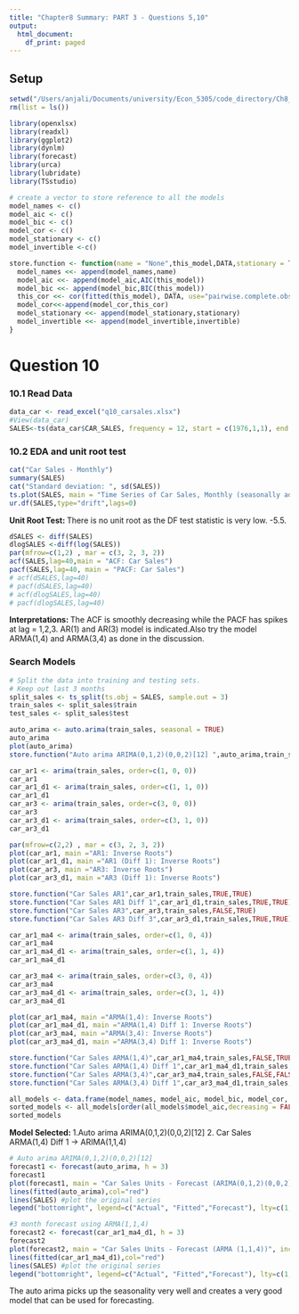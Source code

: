 ```yaml
---
title: "Chapter8 Summary: PART 3 - Questions 5,10"
output:
  html_document:
    df_print: paged
---
```


## Setup

```r
setwd("/Users/anjali/Documents/university/Econ_5305/code_directory/Ch8_submission_full/")
rm(list = ls())
```

```r
library(openxlsx)
library(readxl)
library(ggplot2)
library(dynlm)
library(forecast)
library(urca)
library(lubridate)
library(TSstudio)
```

```r
# create a vector to store reference to all the models
model_names <- c()
model_aic <- c()
model_bic <- c()
model_cor <- c()
model_stationary <- c()
model_invertible <-c()
```

```r
store.function <- function(name = "None",this_model,DATA,stationary = TRUE,invertible = TRUE){
  model_names <<- append(model_names,name)
  model_aic <<- append(model_aic,AIC(this_model))
  model_bic <<- append(model_bic,BIC(this_model))
  this_cor <<- cor(fitted(this_model), DATA, use="pairwise.complete.obs")^2
  model_cor<<-append(model_cor,this_cor)
  model_stationary <<- append(model_stationary,stationary)
  model_invertible <<- append(model_invertible,invertible)  
}
```

# Question 10
### 10.1 Read Data
```r
data_car <- read_excel("q10_carsales.xlsx")
#View(data_car)
SALES<-ts(data_car$CAR_SALES, frequency = 12, start = c(1976,1,1), end = c(2023,3,1)) 
```

### 10.2 EDA and unit root test
```r
cat("Car Sales - Monthly") 
summary(SALES)
cat("Standard deviation: ", sd(SALES))
ts.plot(SALES, main = "Time Series of Car Sales, Monthly (seasonally adjusted)", ylab="millions of unit")
ur.df(SALES,type="drift",lags=0)
```
**Unit Root Test: ** There is no unit root as the DF test statistic is very low. -5.5.

```r
dSALES <- diff(SALES)
dlogSALES <-diff(log(SALES))
par(mfrow=c(1,2) , mar = c(3, 2, 3, 2))
acf(SALES,lag=40,main = "ACF: Car Sales")
pacf(SALES,lag=40, main = "PACF: Car Sales")
# acf(dSALES,lag=40)
# pacf(dSALES,lag=40)
# acf(dlogSALES,lag=40)
# pacf(dlogSALES,lag=40)
```
**Interpretations: ** The ACF is smoothly decreasing while the PACF has spikes at lag = 1,2,3. AR(1) and AR(3) model is indicated.Also try the model ARMA(1,4) and ARMA(3,4) as done in the discussion.

### Search Models

```r
# Split the data into training and testing sets.
# Keep out last 3 months
split_sales <- ts_split(ts.obj = SALES, sample.out = 3)
train_sales <- split_sales$train
test_sales <- split_sales$test
```

```r
auto_arima <- auto.arima(train_sales, seasonal = TRUE)
auto_arima
plot(auto_arima)
store.function("Auto arima ARIMA(0,1,2)(0,0,2)[12] ",auto_arima,train_sales,TRUE,TRUE)
```


```r
car_ar1 <- arima(train_sales, order=c(1, 0, 0))
car_ar1
car_ar1_d1 <- arima(train_sales, order=c(1, 1, 0))
car_ar1_d1
car_ar3 <- arima(train_sales, order=c(3, 0, 0))
car_ar3
car_ar3_d1 <- arima(train_sales, order=c(3, 1, 0))
car_ar3_d1

par(mfrow=c(2,2) , mar = c(3, 2, 3, 2))
plot(car_ar1, main ="AR1: Inverse Roots")
plot(car_ar1_d1, main ="AR1 (Diff 1): Inverse Roots")
plot(car_ar3, main ="AR3: Inverse Roots")
plot(car_ar3_d1, main ="AR3 (Diff 1): Inverse Roots")

store.function("Car Sales AR1",car_ar1,train_sales,TRUE,TRUE)
store.function("Car Sales AR1 Diff 1",car_ar1_d1,train_sales,TRUE,TRUE)
store.function("Car Sales AR3",car_ar3,train_sales,FALSE,TRUE)
store.function("Car Sales AR3 Diff 3",car_ar3_d1,train_sales,TRUE,TRUE)
```
```r
car_ar1_ma4 <- arima(train_sales, order=c(1, 0, 4))
car_ar1_ma4
car_ar1_ma4_d1 <- arima(train_sales, order=c(1, 1, 4))
car_ar1_ma4_d1

car_ar3_ma4 <- arima(train_sales, order=c(3, 0, 4))
car_ar3_ma4
car_ar3_ma4_d1 <- arima(train_sales, order=c(3, 1, 4))
car_ar3_ma4_d1

plot(car_ar1_ma4, main ="ARMA(1,4): Inverse Roots")
plot(car_ar1_ma4_d1, main ="ARMA(1,4) Diff 1: Inverse Roots")
plot(car_ar3_ma4, main ="ARMA(3,4): Inverse Roots")
plot(car_ar3_ma4_d1, main ="ARMA(3,4) Diff 1: Inverse Roots")

store.function("Car Sales ARMA(1,4)",car_ar1_ma4,train_sales,FALSE,TRUE)
store.function("Car Sales ARMA(1,4) Diff 1",car_ar1_ma4_d1,train_sales,TRUE,TRUE)
store.function("Car Sales ARMA(3,4)",car_ar3_ma4,train_sales,FALSE,FALSE)
store.function("Car Sales ARMA(3,4) Diff 1",car_ar3_ma4_d1,train_sales,TRUE,TRUE)
```

```r
all_models <- data.frame(model_names, model_aic, model_bic, model_cor, model_stationary, model_invertible)
sorted_models <- all_models[order(all_models$model_aic,decreasing = FALSE), ]
sorted_models
```

**Model Selected: ** 1.Auto arima ARIMA(0,1,2)(0,0,2)[12] 2. Car Sales ARMA(1,4) Diff 1 -> ARIMA(1,1,4)
```r
# Auto arima ARIMA(0,1,2)(0,0,2)[12]
forecast1 <- forecast(auto_arima, h = 3)
forecast1
plot(forecast1, main = "Car Sales Units - Forecast (ARIMA(0,1,2)(0,0,2)[12])", include = 50)
lines(fitted(auto_arima),col="red")
lines(SALES) #plot the original series
legend("bottomright", legend=c("Actual", "Fitted","Forecast"), lty=c(1,1,1), col=c( "black","red", "blue"))

#3 month forecast using ARMA(1,1,4)
forecast2 <- forecast(car_ar1_ma4_d1, h = 3)
forecast2
plot(forecast2, main = "Car Sales Units - Forecast (ARMA (1,1,4))", include = 50)
lines(fitted(car_ar1_ma4_d1),col="red")
lines(SALES) #plot the original series
legend("bottomright", legend=c("Actual", "Fitted","Forecast"), lty=c(1,1,1), col=c( "black","red", "blue"))
```

The auto arima picks up the seasonality very well and creates a very good model that can be used for forecasting. 